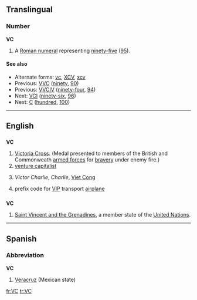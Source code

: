 ==Translingual==

===Number===
'''VC'''

# {{informal}} A [[Roman numeral]] representing [[ninety-five]] ([[95]]).

====See also====
* Alternate forms: [[vc]], [[XCV]], [[xcv]]
* Previous: [[VVC]] ([[ninety]], [[90]])
* Previous: [[VVCIV]] ([[ninety-four]], [[94]])
* Next: [[VCI]] ([[ninety-six]], [[96]])
* Next: [[C]] ([[hundred]], [[100]])

----

==English==

==={{initialism}}===
'''VC'''

# [[Victoria Cross]]. (Medal presented to members of the British and Commonweath [[armed forces]] for [[bravery]] under enemy fire.)
# [[venture capitalist]]
# {{US|army}}{{archaic}} ''Victor Charlie'', ''Charlie'', [[Viet Cong]]
# {{US|air force}}{{aviation}} prefix code for [[VIP]] transport [[airplane]]

==={{abbreviation}}===
'''VC'''

# [[Saint Vincent and the Grenadines]], a member state of the [[United Nations]].

----

==Spanish==

===Abbreviation===
'''VC'''

# [[Veracruz]] (Mexican state)

[[fr:VC]]
[[tr:VC]]